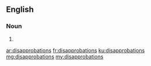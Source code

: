 ==English==

===Noun===
{{head|en}}

# {{plural of|disapprobation}}

[[ar:disapprobations]]
[[fr:disapprobations]]
[[ku:disapprobations]]
[[mg:disapprobations]]
[[my:disapprobations]]